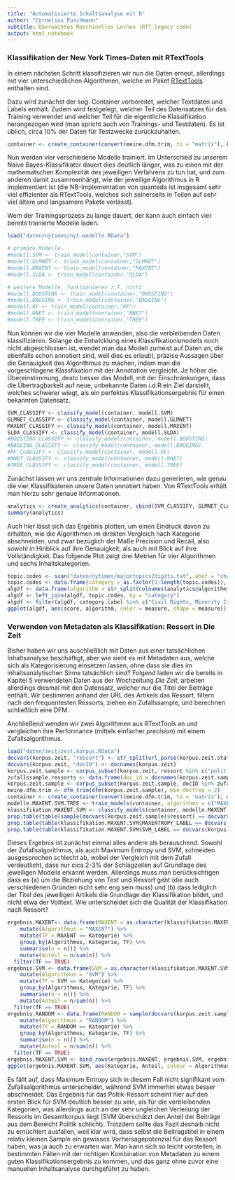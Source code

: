 ```yaml
---
title: "Automatisierte Inhaltsanalyse mit R"
author: "Cornelius Puschmann"
subtitle: Überwachtes Maschinelles Lernen (RTT legacy code)
output: html_notebook
---
```


### Klassifikation der New York Times-Daten mit RTextTools

In einem nächsten Schritt klassifizieren wir nun die Daten erneut, allerdings mit vier unterschiedlichen Algorithmen, welche im Paket [RTextTools](https://cran.r-project.org/package=RTextTools) enthalten sind. 

Dazu wird zunächst der sog. Container vorbereitet, welcher Textdaten und Labels enthält. Zudem wird festgelegt, welcher Teil des Datensatzes für das Training verwendet und welcher Teil für die eigentliche Klassifikation herangezogen wird (man spricht auch von Trainings- und Testdaten). Es ist üblich, circa 10% der Daten für Testzwecke zurückzuhalten.

```r
container <- create_container(convert(meine.dfm.trim, to = "matrix"), korpus.nyt.stats$Topic_2digit, trainSize = 1:27775, testSize = 27776:30862, virgin = FALSE)
```

Nun werden vier verschiedene Modelle trainiert. Im Unterschied zu unserem Naive Bayes-Klassifikator dauert dies deutlich länger, was zu einen mit der mathematschen Komplexität des jeweiligen Verfahrens zu tun hat, und zum anderen damit zusammenhängt, wie der jeweilige Algorithmus in R implementiert ist (die NB-Implementation von quanteda ist insgesamt sehr viel effizienter als RTextTools, welches sich seinerseits in Teilen auf sehr viel ältere und langsamere Pakete verlässt). 

Wem der Trainingsprozess zu lange dauert, der kann auch einfach vier bereits trainierte Modelle laden. 

```r
load("daten/nytimes/nyt.modelle.RData")

# primäre Modelle
#modell.SVM <- train_model(container,"SVM")
#modell.GLMNET <- train_model(container,"GLMNET")
#modell.MAXENT <- train_model(container,"MAXENT")
#modell.SLDA <- train_model(container,"SLDA")

# weitere Modelle, funktionieren z.T. nicht
#modell.BOOSTING <- train_model(container,"BOOSTING")
#modell.BAGGING <- train_model(container,"BAGGING")
#modell.RF <- train_model(container,"RF")
#modell.NNET <- train_model(container,"NNET")
#modell.TREE <- train_model(container,"TREE")
```

Nun können wir die vier Modelle anwenden, also die verbleibenden Daten klassifizieren. Solange die Entwicklung eines Klassifikationsmodells noch nicht abgeschlossen ist, wendet man das Modell zumeist auf Daten an, die ebenfalls schon annotiert sind, weil dies es erlaubt, präzise Aussagen über die Genauigkeit des Algorithmus zu machen, indem man die vorgeschlagene Klassfikation mit der Annotation vergleicht. Je höher die Übereinstimmung, desto besser das Modell, mit der Einschränkungen, dass die Übertragbarkeit auf neue, unbekannte Daten i.d.R ein Ziel darstellt, welches schwerer wiegt, als ein perfektes Klassifikationsergebnis für einen bekannten Datensatz. 
```r
SVM_CLASSIFY <- classify_model(container, modell.SVM)
GLMNET_CLASSIFY <- classify_model(container, modell.GLMNET)
MAXENT_CLASSIFY <- classify_model(container, modell.MAXENT)
SLDA_CLASSIFY <- classify_model(container, modell.SLDA)
#BOOSTING_CLASSIFY <- classify_model(container, modell.BOOSTING)
#BAGGING_CLASSIFY <- classify_model(container, modell.BAGGING)
#RF_CLASSIFY <- classify_model(container, modell.RF)
#NNET_CLASSIFY <- classify_model(container, modell.NNET)
#TREE_CLASSIFY <- classify_model(container, modell.TREE)
```

Zunächst lassen wir uns zentrale Informationen dazu generieren, wie genau die vier Klassifikatoren unsere Daten annotiert haben. Von RTextTools erhält man hierzu sehr genaue Informationen. 

```r
analytics <- create_analytics(container, cbind(SVM_CLASSIFY, GLMNET_CLASSIFY, MAXENT_CLASSIFY, SLDA_CLASSIFY))
summary(analytics)
```

Auch hier lässt sich das Ergebnis plotten, um einen Eindruck davon zu erhalten, wie die Algorithmen im direkten Vergleich nach Kategorie abschneiden, und zwar bezüglich der Maße Precision und Recall, also sowohl in Hinblick auf ihre Genauigkeit, als auch mit Blick auf ihre Vollständigkeit. Das folgende Plot zeigt drei Metrien für vier Algorithmen und sechs Inhaltskategorien. 

```r
topic.codes <- scan("daten/nytimes/majortopics2digits.txt", what = "char", sep = "\n", quiet = T)
topic.codes <- data.frame(category = as.factor(1:length(topic.codes)), category.label = topic.codes)
algdf <- data.frame(algorithm = str_split(colnames(analytics@algorithm_summary), "_", simplify = T)[,1], measure = factor(str_split(colnames(analytics@algorithm_summary), "_", simplify = T)[,2], levels = str_split(colnames(analytics@algorithm_summary), "_", simplify = T)[1:3,2]), category = factor(rep(rownames(analytics@algorithm_summary), each = ncol(analytics@algorithm_summary)), levels = rownames(analytics@algorithm_summary)), score = as.vector(t(analytics@algorithm_summary)))
algdf <- left_join(algdf, topic.codes, by = "category")
algdf <- filter(algdf, category.label %in% c("Civil Rights, Minority Issues, and Civil Liberties", "Education", "Environment", "Law, Crime, and Family Issues", "Macroeconomics", "Sports and Recreation"))
ggplot(algdf, aes(score, algorithm, color = measure, shape = measure)) + geom_point(size = 1.75) + facet_grid(category.label ~ ., switch = "y") + xlim(c(0,1)) + theme(strip.text.y = element_text(angle = 180)) + scale_colour_manual(values = c("lightblue", "lightgreen", "red")) + ggtitle("Genauigkeit, Trefferquote und F-Maß\nvon vier Algorithmen für sechs manuell\nkodierte Inhaltskategorien") + xlab("") + ylab("")

```

### Verwenden von Metadaten als Klassifikation: Ressort in Die Zeit 

Bisher haben wir uns auschließlich mit Daten aus einer tatsächlichen Inhaltsanalyse beschäftigt, aber wie sieht es mit Metadaten aus, welche sich als Kategorisierung einsetzen lassen, ohne dass sie dies im inhaltsanalytischen Sinne tatsächlich sind? Folgend laden wir die bereits in Kapitel 5 verwendeten Daten aus der Wochzeitung *Die Zeit*, arbeiten allerdings diesmal mit den Datensatz, welcher nur die Titel der Beiträge enthält. Wir bestimmen anhand der URL des Artikels das Ressort, filtern nach den frequentesten Ressorts, ziehen ein Zufallssample, und berechnen schließlich eine DFM. 

Anchließend wenden wir zwei Algorithmen aus RTextTools an und vergleichen ihre Performance (mittels einfacher *precision*) mit einem Zufallsalgorithmus. 

```r
load("daten/zeit/zeit.korpus.RData")
docvars(korpus.zeit, "ressort") <- str_split(url_parse(korpus.zeit.stats$href)$path, pattern = "/", simplify = T)[,1]
docvars(korpus.zeit, "docID") <- docnames(korpus.zeit)
korpus.zeit.sample <- corpus_subset(korpus.zeit, ressort %in% c("politik", "wirtschaft", "gesellschaft", "sport", "kultur", "wissen", "karriere", "digital"))
zufallssample.ressorts <- data.frame(doc_id = docnames(korpus.zeit.sample), docvars(korpus.zeit.sample), stringsAsFactors = F) %>% group_by(ressort) %>% sample_n(1000)
korpus.zeit.sample <- corpus_subset(korpus.zeit.sample, docID %in% zufallssample.ressorts$doc_id)
meine.dfm.trim <- dfm_trim(dfm(korpus.zeit.sample), min_docfreq = 2)
container <- create_container(convert(meine.dfm.trim, to = "matrix"), docvars(korpus.zeit.sample)$ressort, trainSize = 1:7200, testSize = 7201:8000, virgin = FALSE)
modelle.MAXENT.SVM.TREE <- train_models(container, algorithms = c("MAXENT", "SVM"))
klassifikation.MAXENT.SVM <- classify_models(container, modelle.MAXENT.SVM.TREE)
prop.table(table(sample(docvars(korpus.zeit.sample)$ressort) == docvars(korpus.zeit.sample)$ressort))*100 # Zufall
prop.table(table(klassifikation.MAXENT.SVM$MAXENTROPY_LABEL == docvars(korpus.zeit.sample)$ressort))*100 # Maximum Entropy
prop.table(table(klassifikation.MAXENT.SVM$SVM_LABEL == docvars(korpus.zeit.sample)$ressort))*100 # SVM
```

Dieses Ergebnis ist zunächst einmal alles andere als berauschend. Sowohl der Zufallsalgorithmus, als auch Maximum Entropy und SVM, schneiden ausgesprochen schlecht ab, wobei der Vergleich mit dem Zufall verdeutlicht, dass nur cica 2-3% der Schlagzeilen auf Grundlage des jeweiligen Modells erkannt werden. Allerdings muss man berücksichtigen dass es (a) um die Beziehung von Text und Ressort geht (die auch verschiedenen Gründen nicht sehr eng sein muss) und (b) dass lediglich der Titel des jeweiligen Artikels die Grundlage der Klassifikation bildet, und nicht etwa der Volltext. Wie unterscheidet sich die Qualität der Klassifikation nach Ressort?

```r
ergebnis.MAXENT<- data.frame(MAXENT = as.character(klassifikation.MAXENT.SVM$MAXENTROPY_LABEL), Kategorie = docvars(korpus.zeit.sample)$ressort, stringsAsFactors = F) %>% 
	mutate(Algorithmus = "MAXENT") %>% 
	mutate(TF = MAXENT == Kategorie) %>% 
	group_by(Algorithmus, Kategorie, TF) %>% 
	summarise(n = n()) %>% 
	mutate(Anteil = n/sum(n)) %>% 
  filter(TF == TRUE)
ergebnis.SVM <- data.frame(SVM = as.character(klassifikation.MAXENT.SVM$SVM_LABEL), Kategorie = docvars(korpus.zeit.sample)$ressort, stringsAsFactors = F) %>% 
	mutate(Algorithmus = "SVM") %>% 
	mutate(TF = SVM == Kategorie) %>% 
	group_by(Algorithmus, Kategorie, TF) %>% 
	summarise(n = n()) %>% 
	mutate(Anteil = n/sum(n)) %>% 
  filter(TF == TRUE)
ergebnis.RANDOM <- data.frame(RANDOM = sample(docvars(korpus.zeit.sample)$ressort), Kategorie = docvars(korpus.zeit.sample)$ressort, stringsAsFactors = F) %>% 
	mutate(Algorithmus = "RANDOM") %>% 
	mutate(TF = RANDOM == Kategorie) %>% 
	group_by(Algorithmus, Kategorie, TF) %>% 
	summarise(n = n()) %>% 
	mutate(Anteil = n/sum(n)) %>% 
  filter(TF == TRUE)
ergebnis.MAXENT.SVM <- bind_rows(ergebnis.MAXENT, ergebnis.SVM, ergebnis.RANDOM)
ggplot(ergebnis.MAXENT.SVM, aes(Kategorie, Anteil, colour = Algorithmus, group = Algorithmus)) + geom_line(size = 1) + ylim(c(0,1)) + scale_colour_brewer(palette = "Set1") + theme(axis.text.x = element_text(angle = 45, vjust = 1, hjust = 1)) + ggtitle("Korrekt klassifizierte Zeit-Artikel mit zwei Algorithmen nach Ressort") + xlab("") + ylab("korrekt klassifiziert")
```

Es fällt auf, dass Maximum Entropy sich in diesem Fall nicht signifikant vom Zufallsalgorithmus unterscheidet, während SVM immerhin etwas besser abschneidet. Das Ergebnis für das Poltik-Ressort scheint hier auf den ersten Blick für SVM deutlich besser zu sein, als für die verbleibenden Kategorien, was allerdings auch an der sehr ungleichen Verteilung der Ressorts im Gesamtkorpus liegt (SVM überschätzt den Anteil der Beiträge aus dem Bereicht Politik schlicht). Trotzdem sollte das Fazit deshalb nicht zu ernüchtert ausfallen, weil klar wird, dass selbst die Beitragstitel in einem relativ kleinen Sample ein gewisses Vorhersagepotenzial für das Ressort haben, was ja auch zu erwarten war. Man kann sich so leicht vorstellen, in bestimmten Fällen mit der richtigen Kombination von Metadaten zu einem guten Klassifikationsergebnis zu kommen, und das ganz ohne zuvor eine manuellen Inhaltsanalyse durchgeführt zu haben. 
